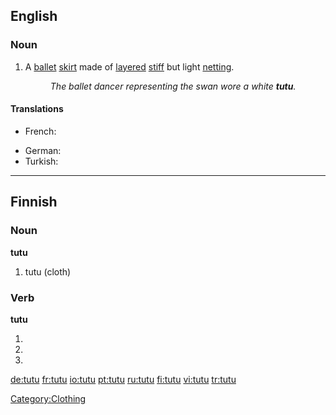 {{also|tutū}}
==English==

===Noun===
{{en-noun}}

# A [[ballet]] [[skirt]] made of [[layered]] [[stiff]] but light [[netting]].
#: ''The ballet dancer representing the swan wore a white '''tutu'''.''

====Translations====
{{trans-top|ballet skirt}}
* French: {{t|fr|tutu|m}}
{{trans-mid}}
* German: {{t|de|Tutu|n}}
* Turkish: {{t|tr|tütü}}
{{trans-bottom}}


[[Category:Clothing]]

----

==Finnish==

===Noun===
'''tutu'''

# tutu (cloth)

===Verb===
'''tutu'''

# {{fi-form of|type=verb|mood=indicative|tense=present connegative|[[tutua]]}}
# {{fi-form of|type=verb|pr=second-person|pl=singular|mood=imperative|tense=present|[[tutua]]}}
# {{fi-form of|type=verb|pr=second-person|pl=singular|mood=imperative|tense=present connegative|[[tutua]]}}

[[de:tutu]]
[[fr:tutu]]
[[io:tutu]]
[[pt:tutu]]
[[ru:tutu]]
[[fi:tutu]]
[[vi:tutu]]
[[tr:tutu]]